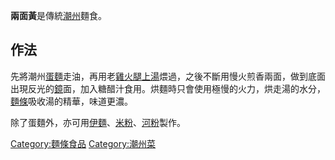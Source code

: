 {{Unreferenced|date=2007年8月}}
'''兩面黃'''是傳統[[潮州|潮州]]麵食。

== 作法 ==
先將潮州[[蛋麵|蛋麵]]走油，再用老[[雞|雞]][[火腿|火腿]][[上湯|上湯]]煨過，之後不斷用慢火煎香兩面，做到底面出現反光的[[鏡|鏡]]面，加入糖醋汁食用。烘麵時只會使用極慢的火力，烘走湯的水分，[[麵條|麵條]]吸收湯的精華，味道更濃。 

除了蛋麵外，亦可用[[伊麵|伊麵]]、[[米粉|米粉]]、[[河粉|河粉]]製作。
{{food-stub}}

[[Category:麵條食品|Category:麵條食品]]
[[Category:潮州菜|Category:潮州菜]]